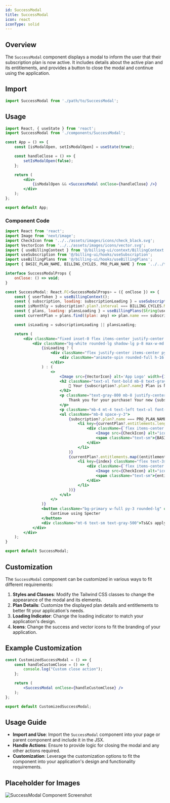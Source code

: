 ```yaml
---
id: SuccessModal
title: SuccessModal
icon: react
iconType: solid
---
```


## Overview

The `SuccessModal` component displays a modal to inform the user that their subscription plan is now active. It includes details about the active plan and its entitlements, and provides a button to close the modal and continue using the application.

## Import

```javascript
import SuccessModal from './path/to/SuccessModal';
```

## Usage

```jsx
import React, { useState } from 'react';
import SuccessModal from './components/SuccessModal';

const App = () => {
    const [isModalOpen, setIsModalOpen] = useState(true);

    const handleClose = () => {
        setIsModalOpen(false);
    };

    return (
        <div>
            {isModalOpen && <SuccessModal onClose={handleClose} />}
        </div>
    );
};

export default App;
```

### Component Code

```jsx
import React from 'react';
import Image from 'next/image';
import CheckIcon from '../../assets/images/icons/check_black.svg';
import VectorIcon from '../../assets/images/icons/vector.svg';
import { useBillingContext } from '@/billing-ui/context/BillingContext';
import useSubscription from '@/billing-ui/hooks/useSubscription';
import useBillingPlans from '@/billing-ui/hooks/useBillingPlans';
import { BASIC_PLAN_NAME, BILLING_CYCLES, PRO_PLAN_NAME } from '../../types';

interface SuccessModalProps {
    onClose: () => void;
}

const SuccessModal: React.FC<SuccessModalProps> = ({ onClose }) => {
    const { userToken } = useBillingContext();
    const { subscription, loading: subscriptionLoading } = useSubscription(String(userToken)) as any;
    const isMonthly = subscription?.plan?.interval === BILLING_CYCLES.MONTHLY;
    const { plans, loading: plansLoading } = useBillingPlans(String(userToken), isMonthly ? BILLING_CYCLES.MONTHLY : BILLING_CYCLES.YEARLY);
    const currentPlan = plans.find((plan: any) => plan.name === subscription?.plan?.name);

    const isLoading = subscriptionLoading || plansLoading;

    return (
        <div className="fixed inset-0 flex items-center justify-center bg-black bg-opacity-50 z-50">
            <div className="bg-white rounded-lg shadow-lg p-8 max-w-md mx-auto flex flex-col items-center">
                {isLoading ? (
                    <div className="flex justify-center items-center py-4">
                        <div className="animate-spin rounded-full h-16 w-16 border-t-4 border-b-4 border-primary"></div>
                    </div>
                ) : (
                    <>
                        <Image src={VectorIcon} alt='App Logo' width={100} height={100} className="mb-10 mt-10" />
                        <h2 className="text-xl font-bold mb-8 text-gray-800 items-center justify-center">
                            🥳 Your {subscription?.plan?.name} Plan is Now Active
                        </h2>
                        <p className="text-gray-800 mb-8 justify-center">
                            Thank you for your purchase! Your new {subscription?.plan?.name} plan is now active and ready to use.
                        </p>
                        <p className="mb-4 mt-4 text-left text-xl font-medium leading-7 text-textPrimary">What you will get</p>
                        <ul className="mb-8 space-y-3">
                            {subscription?.plan?.name === PRO_PLAN_NAME && (
                                <li key={currentPlan?.entitlements.length} className="flex text-3sm items-center justify-center text-gray-600">
                                    <div className={`flex items-center justify-center rounded-full px-2 py-1`}>
                                        <Image src={CheckIcon} alt="icon" className="mr-1 w-4 h-4" />
                                        <span className="text-sm">{BASIC_PLAN_NAME} +</span>
                                    </div>
                                </li>
                            )}
                            {currentPlan?.entitlements.map((entitlement: any, index: any) => (
                                <li key={index} className="flex text-3sm items-center justify-center text-gray-600">
                                    <div className={`flex items-center justify-center rounded-full px-2 py-1`}>
                                        <Image src={CheckIcon} alt="icon" className="mr-1 w-4 h-4" />
                                        <span className="text-sm">{entitlement.quota} {entitlement.name}</span>
                                    </div>
                                </li>
                            ))}
                        </ul>
                    </>
                )}
                <button className="bg-primary w-full py-3 rounded-lg" onClick={onClose}>
                    Continue using Specter
                </button>
                <div className="mt-6 text-sm text-gray-500">Ts&Cs apply</div>
            </div>
        </div>
    );
}

export default SuccessModal;
```

## Customization

The `SuccessModal` component can be customized in various ways to fit different requirements:

1. **Styles and Classes**: Modify the Tailwind CSS classes to change the appearance of the modal and its elements.
2. **Plan Details**: Customize the displayed plan details and entitlements to better fit your application's needs.
3. **Loading Indicator**: Change the loading indicator to match your application's design.
4. **Icons**: Change the success and vector icons to fit the branding of your application.

## Example Customization

```jsx
const CustomizedSuccessModal = () => {
    const handleCustomClose = () => {
        console.log("Custom close action");
    };

    return (
        <SuccessModal onClose={handleCustomClose} />
    );
};

export default CustomizedSuccessModal;
```

## Usage Guide

- **Import and Use**: Import the `SuccessModal` component into your page or parent component and include it in the JSX.
- **Handle Actions**: Ensure to provide logic for closing the modal and any other actions required.
- **Customization**: Leverage the customization options to fit the component into your application's design and functionality requirements.

## Placeholder for Images

![SuccessModal Component Screenshot](#)